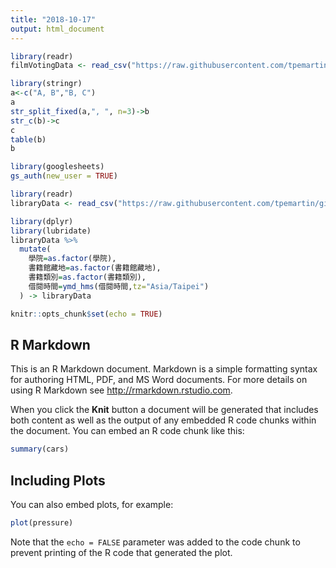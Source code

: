 ```yaml
---
title: "2018-10-17"
output: html_document
---
```

```r
library(readr)
filmVotingData <- read_csv("https://raw.githubusercontent.com/tpemartin/course-107-1-programming-for-data-science/master/data/%E7%AC%AC%E4%B8%89%E5%B1%86%E7%B6%93%E6%BF%9F%E6%92%AD%E5%AE%A2%E7%AB%B6%E8%B3%BD%E5%8F%83%E8%B3%BD%E4%BD%9C%E5%93%81%E6%8A%95%E7%A5%A8%E7%B5%90%E6%9E%9C%E6%A8%A3%E6%9C%AC%20-%20Sheet1.csv")

```



```r
library(stringr)
a<-c("A, B","B, C")
a
str_split_fixed(a,", ", n=3)->b
str_c(b)->c
c
table(b)
b
```
```r
library(googlesheets)
gs_auth(new_user = TRUE)

```

```r
library(readr)
libraryData <- read_csv("https://raw.githubusercontent.com/tpemartin/github-data/master/library100_102.csv")
```

```r
library(dplyr)
library(lubridate)
libraryData %>%
  mutate(
    學院=as.factor(學院),
    書籍館藏地=as.factor(書籍館藏地),
    書籍類別=as.factor(書籍類別),
    借閱時間=ymd_hms(借閱時間,tz="Asia/Taipei")
  ) -> libraryData
```

```r
knitr::opts_chunk$set(echo = TRUE)
```

## R Markdown

This is an R Markdown document. Markdown is a simple formatting syntax for authoring HTML, PDF, and MS Word documents. For more details on using R Markdown see <http://rmarkdown.rstudio.com>.

When you click the **Knit** button a document will be generated that includes both content as well as the output of any embedded R code chunks within the document. You can embed an R code chunk like this:

```r
summary(cars)
```

## Including Plots

You can also embed plots, for example:

```r
plot(pressure)
```

Note that the `echo = FALSE` parameter was added to the code chunk to prevent printing of the R code that generated the plot.
